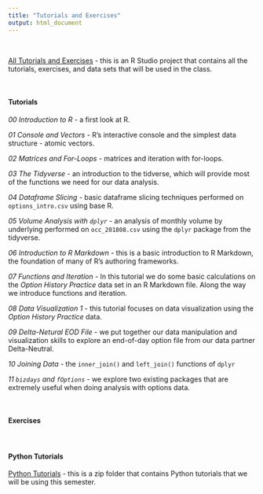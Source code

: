 ```yaml
---
title: "Tutorials and Exercises"
output: html_document
---
```


&nbsp;

[All Tutorials and Exercises](fm5990_tutorials_and_exercises_20181112.zip) - this is an R Studio project that contains all the tutorials, exercises, and data sets that will be used in the class.

&nbsp;

#### Tutorials

*00 Introduction to R* - a first look at R.

*01 Console and Vectors* - R's interactive console and the simplest data structure - atomic vectors.

*02 Matrices and For-Loops* - matrices and iteration with for-loops.

*03 The Tidyverse* - an introduction to the tidverse, which will provide most of the functions we need for our data analysis.

*04 Dataframe Slicing* - basic dataframe slicing techniques performed on `options_intro.csv` using base R.

*05 Volume Analysis with `dplyr`* - an analysis of monthly volume by underlying performed on `occ_201808.csv` using the `dplyr` package from the tidyverse.

*06 Introduction to R Markdown* - this is a basic introduction to R Markdown, the foundation of many of R's authoring frameworks.  

*07 Functions and Iteration* - In this tutorial we do some basic calculations on the *Option History Practice* data set in an R Markdown file.  Along the way we introduce functions and iteration.

*08 Data Visualization 1* - this tutorial focuses on data visualization using the *Option History Practice* data.

*09 Delta-Netural EOD File* - we put together our data manipulation and visualization skills to explore an end-of-day option file from our data partner Delta-Neutral.

*10 Joining Data* - the `inner_join()` and `left_join()` functions of `dplyr`

*11 `bizdays` and `fOptions`* - we explore two existing packages that are extremely useful when doing analysis with options data.

&nbsp;

#### Exercises

&nbsp;

#### Python Tutorials

[Python Tutorials](fm5990_python_tutorials_and_exercises_20181204.zip) - this is a zip folder that contains Python tutorials that we will be using this semester.